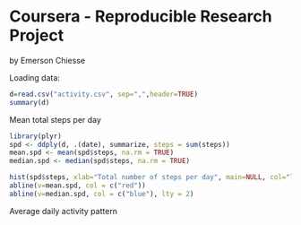 Coursera - Reproducible Research Project
===================
by Emerson Chiesse


Loading data:

```r
d=read.csv("activity.csv", sep=",",header=TRUE)
summary(d)
```


Mean total steps per day

```r
library(plyr)
spd <- ddply(d, .(date), summarize, steps = sum(steps))
mean.spd <- mean(spd$steps, na.rm = TRUE)
median.spd <- median(spd$steps, na.rm = TRUE)

hist(spd$steps, xlab="Total number of steps per day", main=NULL, col="light blue")
abline(v=mean.spd, col = c("red"))
abline(v=median.spd, col = c("blue"), lty = 2)
```


Average daily activity pattern




